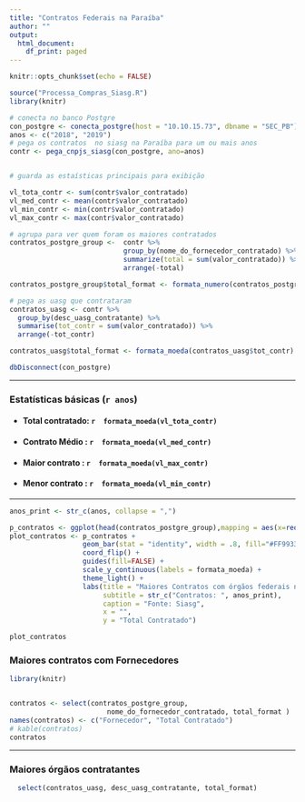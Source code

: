 ---
title: "Contratos Federais na Paraíba"
author: ""
output: 
  html_document:
    df_print: paged
---

```{r setup, include=FALSE}
knitr::opts_chunk$set(echo = FALSE)
```

```{r message=FALSE}
source("Processa_Compras_Siasg.R")
library(knitr)
```

```{r }

# conecta no banco Postgre
con_postgre <- conecta_postgre(host = "10.10.15.73", dbname = "SEC_PB")
anos <- c("2018", "2019")
# pega os contratos  no siasg na Paraíba para um ou mais anos
contr <- pega_cnpjs_siasg(con_postgre, ano=anos)


# guarda as estaísticas principais para exibição

vl_tota_contr <- sum(contr$valor_contratado)
vl_med_contr <- mean(contr$valor_contratado)
vl_min_contr <- min(contr$valor_contratado)
vl_max_contr <- max(contr$valor_contratado)

# agrupa para ver quem foram os maiores contratados 
contratos_postgre_group <-  contr %>% 
                            group_by(nome_do_fornecedor_contratado) %>%
                            summarize(total = sum(valor_contratado)) %>%
                            arrange(-total) 

contratos_postgre_group$total_format <- formata_numero(contratos_postgre_group$total, cifrao = TRUE)

# pega as uasg que contrataram
contratos_uasg <- contr %>% 
  group_by(desc_uasg_contratante) %>%
  summarise(tot_contr = sum(valor_contratado)) %>%
  arrange(-tot_contr)

contratos_uasg$total_format <- formata_moeda(contratos_uasg$tot_contr)

dbDisconnect(con_postgre)
```

*** 

### **Estatísticas básicas** (`r anos`)
- #### Total contratado: `r  formata_moeda(vl_tota_contr)`
- #### Contrato Médio  :  `r  formata_moeda(vl_med_contr)`
- #### Maior contrato  :  `r  formata_moeda(vl_max_contr)`
- #### Menor contrato  :  `r  formata_moeda(vl_min_contr)`

***

```{r plot_contratos, fig.height=9, fig.width=14, fig.align="left"}
anos_print <- str_c(anos, collapse = ",")

p_contratos <- ggplot(head(contratos_postgre_group),mapping = aes(x=reorder(nome_do_fornecedor_contratado,total), y=total) )
plot_contratos <- p_contratos +
                  geom_bar(stat = "identity", width = .8, fill="#FF9933") +
                  coord_flip() +
                  guides(fill=FALSE) +
                  scale_y_continuous(labels = formata_moeda) +
                  theme_light() +
                  labs(title = "Maiores Contratos com órgãos federais na Paraíba",
                       subtitle = str_c("Contratos: ", anos_print),
                       caption = "Fonte: Siasg",
                       x = "",
                       y = "Total Contratado")

plot_contratos

```

### Maiores contratos com Fornecedores
```{r results='asis'}
library(knitr)


contratos <- select(contratos_postgre_group,
                        nome_do_fornecedor_contratado, total_format )
names(contratos) <- c("Fornecedor", "Total Contratado")
# kable(contratos) 
contratos

```
***
### Maiores órgãos contratantes


```{r}
  select(contratos_uasg, desc_uasg_contratante, total_format)

```



